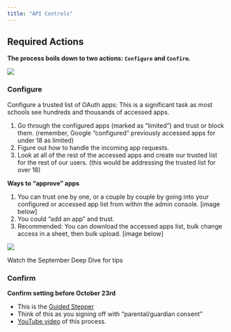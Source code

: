 ```yaml
---
title: "API Controls"
---
```


<div class="reveal resize-content">

## Required Actions

**The process boils down to two actions: `Configure` and `Confirm`.**

[![](images/2actions.png)]{fig-alt="two blocks saying configure and confirm"}


### Configure

:::{.callout-important}
Configure a trusted list of OAuth apps: This is a significant task as most schools see hundreds and thousands of accessed apps.
:::

1. Go through the configured apps (marked as “limited”) and trust or block them. (remember, Google “configured” previously accessed apps for under 18 as limited)
2. Figure out how to handle the incoming app requests.
3. Look at all of the rest of the accessed apps and create our trusted list for the rest of our users. (this would be addressing the trusted list for over 18)
  
**Ways to “approve” apps**

1. You can trust one by one, or a couple by couple by going into your configured or accessed app list from within the admin console. [image below]
2. You could “add an app” and trust.
3. Recommended: You can download the accessed apps list, bulk change access in a sheet, then bulk upload. [image below]

[![](images/approve.png)]{fig-alt="workflow of approving apps"}

:::{.callout-tip}
Watch the September Deep Dive for tips
:::

### Confirm

:::{.callout-important}
**Confirm setting before October 23rd**
:::

* This is the [Guided Stepper](https://admin.google.com/u/0/ac/owl/reviewapps/intro?hl=en)
* Think of this as you signing off with “parental/guardian consent”
* [YouTube video](https://www.youtube.com/watch?v=jAlmZ_lwr_Q&t=2s) of this process.

</div>






